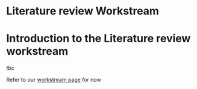 # Literature review Workstream 

# Introduction to the Literature review workstream {#sec-literature}

*tbc*

Refer to our [workstream page](https://institute-and-faculty-of-actuaries.github.io/mlr-blog/project/literature-review/) for now